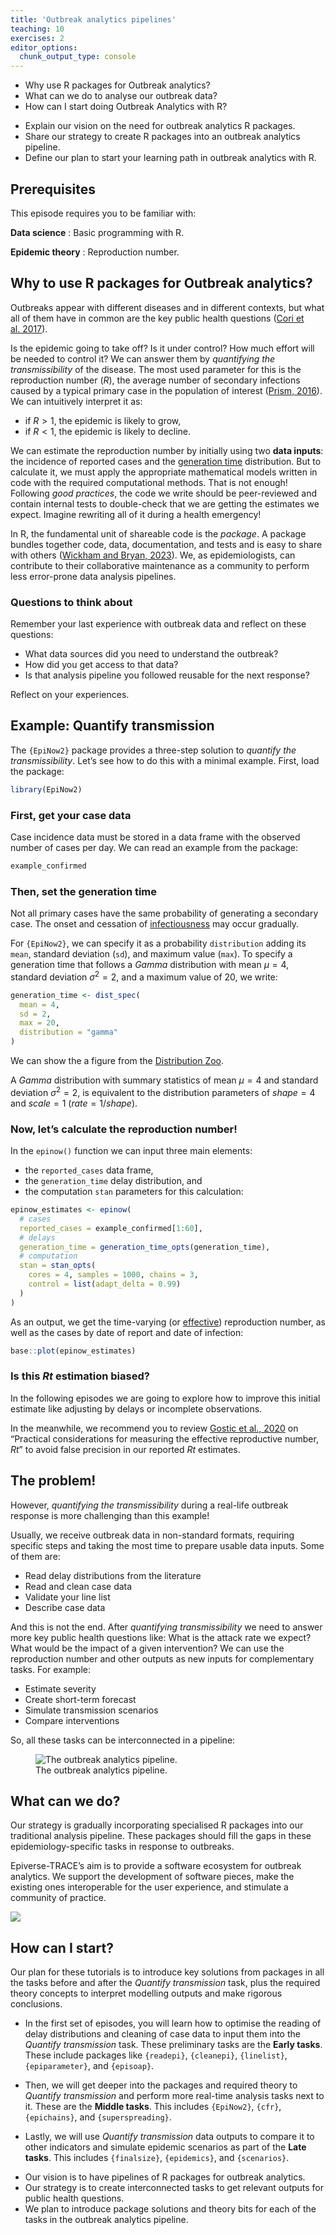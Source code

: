 ```yaml
---
title: 'Outbreak analytics pipelines'
teaching: 10
exercises: 2
editor_options: 
  chunk_output_type: console
---
```


:::::::::::::::::::::::::::::::::::::: questions 

- Why use R packages for Outbreak analytics?
- What can we do to analyse our outbreak data?
- How can I start doing Outbreak Analytics with R?

::::::::::::::::::::::::::::::::::::::::::::::::

::::::::::::::::::::::::::::::::::::: objectives

- Explain our vision on the need for outbreak analytics R packages. 
- Share our strategy to create R packages into an outbreak analytics pipeline.
- Define our plan to start your learning path in outbreak analytics with R.

::::::::::::::::::::::::::::::::::::::::::::::::

::::::::::::::::::::::::::::::::::::: prereq

## Prerequisites

This episode requires you to be familiar with:

**Data science** : Basic programming with R.

**Epidemic theory** : Reproduction number.

:::::::::::::::::::::::::::::::::

## Why to use R packages for Outbreak analytics?

Outbreaks appear with different diseases and in different contexts, but what all of them have in common are the key public health questions ([Cori et al. 2017](https://royalsocietypublishing.org/doi/10.1098/rstb.2016.0371#d1e605)).

Is the epidemic going to take off? Is it under control? How much effort will be needed to control it? We can answer them by _quantifying the transmissibility_ of the disease. The most used parameter for this is the reproduction number ($R$), the average number of secondary infections caused by a typical primary case in the population
of interest ([Prism, 2016](http://prism.edu.au/publications/prism-modeling-guideline/)). We can intuitively interpret it as: 

- if $R>1$, the epidemic is likely to grow,
- if $R<1$, the epidemic is likely to decline.

We can estimate the reproduction number by initially using two __data inputs__: the incidence of reported cases and the [generation time](../learners/reference.md#generationtime) distribution. But to calculate it, we must apply the appropriate mathematical models written in code with the required computational methods. That is not enough! Following _good practices_, the code we write should be peer-reviewed and contain internal tests to double-check that we are getting the estimates we expect. Imagine rewriting all of it during a health emergency!

In R, the fundamental unit of shareable code is the _package_. A package bundles together code, data, documentation, and tests and is easy to share with others ([Wickham and Bryan, 2023](https://r-pkgs.org/introduction.html)). We, as epidemiologists, can contribute to their collaborative maintenance as a community to perform less error-prone data analysis pipelines.

::::::::::::::::::::::::::::::::: discussion

### Questions to think about

Remember your last experience with outbreak data and reflect on these questions:

- What data sources did you need to understand the outbreak?
- How did you get access to that data?
- Is that analysis pipeline you followed reusable for the next response?

Reflect on your experiences.

:::::::::::::::::::::::::::::::::::::::::::


## Example: Quantify transmission

The `{EpiNow2}` package provides a three-step solution to _quantify the transmissibility_. Let's see how to do this with a minimal example. First, load the package:

```r
library(EpiNow2)
```

### First, get your case data

Case incidence data must be stored in a data frame with the observed number of cases per day. We can read an example from the package:

```r
example_confirmed
```

### Then, set the generation time

Not all primary cases have the same probability of generating a secondary case. The onset and cessation of [infectiousness](../learners/reference.md#infectiousness) may occur gradually. 

For `{EpiNow2}`, we can specify it as a probability `distribution` adding its `mean`, standard deviation (`sd`), and maximum value (`max`). To specify a generation time that follows a _Gamma_ distribution with mean $\mu = 4$, standard deviation $\sigma^2 = 2$, and a maximum value of 20, we write:

```r
generation_time <- dist_spec(
  mean = 4,
  sd = 2,
  max = 20,
  distribution = "gamma"
)
```

:::::::::::::::::::::::::::: instructor

We can show the a figure from the [Distribution Zoo](https://ben18785.shinyapps.io/distribution-zoo/).

A _Gamma_ distribution with summary statistics of mean $\mu = 4$ and  standard deviation $\sigma^2 = 2$, is equivalent to the distribution parameters of $shape = 4$ and $scale = 1$ ($rate = 1/shape$).

::::::::::::::::::::::::::::

### Now, let's calculate the reproduction number!

In the `epinow()` function we can input three main elements:

- the `reported_cases` data frame, 
- the `generation_time` delay distribution, and 
- the computation `stan` parameters for this calculation:

```r
epinow_estimates <- epinow(
  # cases
  reported_cases = example_confirmed[1:60],
  # delays
  generation_time = generation_time_opts(generation_time),
  # computation
  stan = stan_opts(
    cores = 4, samples = 1000, chains = 3,
    control = list(adapt_delta = 0.99)
  )
)
```

As an output, we get the time-varying (or [effective](../learners/reference.md#effectiverepro)) reproduction number, as well as the cases by date of report and date of infection:

```r
base::plot(epinow_estimates)
```

::::::::::::::::: callout

### Is this $Rt$ estimation biased?

In the following episodes we are going to explore how to improve this initial estimate like adjusting by delays or incomplete observations.

In the meanwhile, we recommend you to review [Gostic et al., 2020](https://journals.plos.org/ploscompbiol/article?id=10.1371/journal.pcbi.1008409) on "Practical considerations for measuring the effective reproductive number, $Rt$" to avoid false precision in our reported $Rt$ estimates. 

:::::::::::::::::::::::::

## The problem!

However, _quantifying the transmissibility_ during a real-life outbreak response is more challenging than this example!

Usually, we receive outbreak data in non-standard formats, requiring specific steps and taking the most time to prepare usable data inputs. Some of them are:

- Read delay distributions from the literature
- Read and clean case data
- Validate your line list
- Describe case data

And this is not the end. After _quantifying transmissibility_ we need to answer more key public health questions like: What is the attack rate we expect? What would be the impact of a given intervention? We can use the reproduction number and other outputs as new inputs for complementary tasks. For example:

- Estimate severity
- Create short-term forecast
- Simulate transmission scenarios
- Compare interventions

So, all these tasks can be interconnected in a pipeline:

![The outbreak analytics pipeline.](https://epiverse-trace.github.io/task_pipeline-minimal.svg)

## What can we do?

Our strategy is gradually incorporating specialised R packages into our traditional analysis pipeline. These packages should fill the gaps in these epidemiology-specific tasks in response to outbreaks. 

Epiverse-TRACE's aim is to provide a software ecosystem for outbreak analytics. We support the development of software pieces, make the existing ones interoperable for the user experience, and stimulate a community of practice.

![](fig/pkgs-hexlogos.png)

## How can I start?

Our plan for these tutorials is to introduce key solutions from packages in all the tasks before and after the _Quantify transmission_ task, plus the required theory concepts to interpret modelling outputs and make rigorous conclusions.

- In the first set of episodes, you will learn how to optimise the reading of delay distributions and cleaning of case data to input them into the _Quantify transmission_ task. These preliminary tasks are the __Early tasks__. These include packages like `{readepi}`, `{cleanepi}`, `{linelist}`, `{epiparameter}`, and `{episoap}`.

- Then, we will get deeper into the packages and required theory to _Quantify transmission_ and perform more real-time analysis tasks next to it. These are the __Middle tasks__. This includes `{EpiNow2}`, `{cfr}`, `{epichains}`, and `{superspreading}`.

- Lastly, we will use _Quantify transmission_ data outputs to compare it to other indicators and simulate epidemic scenarios as part of the __Late tasks__. This includes `{finalsize}`, `{epidemics}`, and `{scenarios}`.


::::::::::::::::::::::::::::::::::::: keypoints 

- Our vision is to have pipelines of R packages for outbreak analytics.
- Our strategy is to create interconnected tasks to get relevant outputs for public health questions.
- We plan to introduce package solutions and theory bits for each of the tasks in the outbreak analytics pipeline.

::::::::::::::::::::::::::::::::::::::::::::::::

